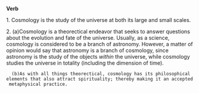'''Verb'''

1. Cosmology is the study of the universe at both its large and small scales.  

2. (a)Cosmology is a theorectical endeavor that seeks to answer questions about the evolution and fate of the universe.  Usually, as a science, cosmology is considered to be a branch of astronomy.  However, a matter of opinion would say that astronomy is a branch of cosmology, since astronomy is the study of the objects ''within'' the universe, while cosmology studies the universe in totality (including the dimension of time).  
   (b)As with all things theorectical, cosmology has its philosophical elements that also attract spirituality; thereby making it an accepted metaphysical practice.